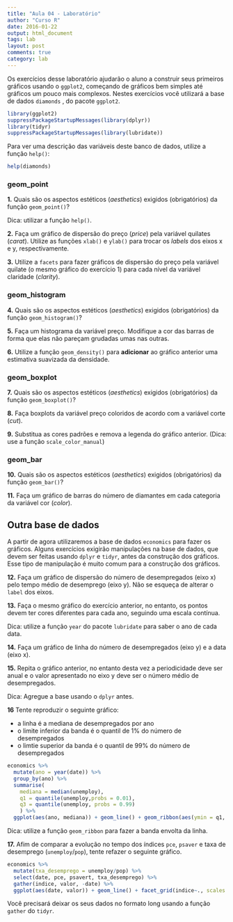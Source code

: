 ```yaml
---
title: "Aula 04 - Laboratório"
author: "Curso R"
date: 2016-01-22
output: html_document
tags: lab
layout: post
comments: true
category: lab
---
```


Os exercícios desse laboratório ajudarão o aluno a construir seus primeiros gráficos usando o `ggplot2`, começando de gráficos bem simples até gráficos um pouco mais complexos. Nestes exercícios você utilizará a base de dados `diamonds` , do pacote `ggplot2`.

```r
library(ggplot2)
suppressPackageStartupMessages(library(dplyr))
library(tidyr)
suppressPackageStartupMessages(library(lubridate))
```

Para ver uma descrição das variáveis deste banco de dados, utilize a função `help()`:

```r
help(diamonds)
```

### geom_point

**1.** Quais são os aspectos estéticos (*aesthetics*) exigidos (obrigatórios) da função `geom_point()`?

Dica: utilizar a função `help()`.

**2.** Faça um gráfico de dispersão do preço (*price*) pela variável quilates (*carat*). Utilize as funções `xlab()` e `ylab()` para trocar os *labels* dos eixos x e y, respectivamente.

**3.** Utilize a `facets` para fazer gráficos de dispersão do preço pela variável quilate (o mesmo gráfico do exercício 1) para cada nível da variável claridade (*clarity*).

### geom_histogram

**4.** Quais são os aspectos estéticos (*aesthetics*) exigidos (obrigatórios) da função `geom_histogram()`?

**5.** Faça um histograma da variável preço. Modifique a cor das barras de forma que elas não pareçam grudadas umas nas outras.

**6.** Utilize a função `geom_density()` para **adicionar** ao gráfico anterior uma estimativa suavizada da densidade. 

### geom_boxplot

**7.** Quais são os aspectos estéticos (*aesthetics*) exigidos (obrigatórios) da função `geom_boxplot()`?

**8.** Faça boxplots da variável preço coloridos de acordo com a variável corte (*cut*).

**9.** Substitua as cores padrões e remova a legenda do gráfico anterior. (Dica: use a função `scale_color_manual`)

### geom_bar

**10.** Quais são os aspectos estéticos (*aesthetics*) exigidos (obrigatórios) da função `geom_bar()`?

**11.** Faça um gráfico de barras do número de diamantes em cada categoria da variável cor (*color*).


## Outra base de dados

A partir de agora utilizaremos a base de dados `economics` para fazer os gráficos. Alguns exercícios exigirão manipulações na base de dados, que devem ser feitas usando `dplyr` e `tidyr`, antes da construção dos gráficos. Esse tipo de manipulação é muito comum para a construção dos gráficos.

**12.** Faça um gráfico de dispersão do número de desempregados (eixo x) pelo tempo médio de desemprego (eixo y). Não se esqueça de alterar o `label` dos eixos.

**13.** Faça o mesmo gráfico do exercício anterior, no entanto, os pontos devem ter cores diferentes para cada ano, seguindo uma escala contínua.

Dica: utilize a função `year` do pacote `lubridate` para saber o ano de cada data.

**14.** Faça um gráfico de linha do número de desempregados (eixo y) e a data (eixo x).

**15.** Repita o gráfico anterior, no entanto desta vez a periodicidade deve ser anual e o valor apresentado no eixo y deve ser o número médio de desempregados.

Dica: Agregue a base usando o `dplyr` antes.

**16** Tente reproduzir o seguinte gráfico:

- a linha é a mediana de desempregados por ano
- o limite inferior da banda é o quantil de 1% do número de desempregados
- o limtie superior da banda é o quantil de 99% do número de desempregados

```r
economics %>% 
  mutate(ano = year(date)) %>% 
  group_by(ano) %>% 
  summarise(
    mediana = median(unemploy), 
    q1 = quantile(unemploy,probs = 0.01), 
    q3 = quantile(unemploy, probs = 0.99)
    ) %>%
  ggplot(aes(ano, mediana)) + geom_line() + geom_ribbon(aes(ymin = q1, ymax = q3), color = "grey", alpha = 0.5) + labs(x = "Ano", y = "Número de Desempregados")
```

Dica: utilize a função `geom_ribbon` para fazer a banda envolta da linha.

**17.** Afim de comparar a evolução no tempo dos índices `pce`, `psaver` e taxa de desemprego (`unemploy`/`pop`), tente refazer o seguinte gráfico.

```r
economics %>%
  mutate(txa_desemprego = unemploy/pop) %>%
  select(date, pce, psavert, txa_desemprego) %>%
  gather(indice, valor, -date) %>%
  ggplot(aes(date, valor)) + geom_line() + facet_grid(indice~., scales = "free_y")
```

Você precisará deixar os seus dados no formato long usando a função `gather` do `tidyr`.




